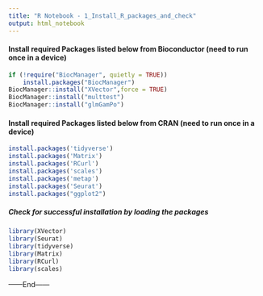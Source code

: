 ```yaml
---
title: "R Notebook - 1_Install_R_packages_and_check"
output: html_notebook
---
```

#### Install required Packages listed below from Bioconductor (need to run once in a device) 
```r
if (!require("BiocManager", quietly = TRUE))
    install.packages("BiocManager")
BiocManager::install("XVector",force = TRUE)
BiocManager::install("multtest")
BiocManager::install("glmGamPo")
```

#### Install required Packages listed below from CRAN (need to run once in a device) 
```r
install.packages('tidyverse')
install.packages('Matrix')
install.packages('RCurl')
install.packages('scales')
install.packages('metap')
install.packages('Seurat')
install.packages("ggplot2")
```

##### Check for successful installation by loading the packages
```r
library(XVector)
library(Seurat)
library(tidyverse)
library(Matrix)
library(RCurl)
library(scales)
```
------End------